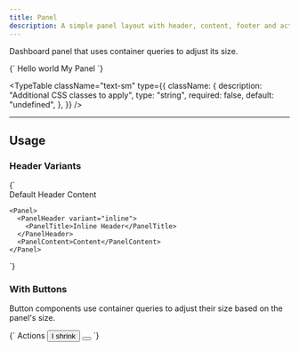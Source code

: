 ```yaml
---
title: Panel
description: A simple panel layout with header, content, footer and actions.
---
```


Dashboard panel that uses container queries to adjust its size.

<LiveComponent language="tsx">
{`

  <Panel className="w-full">
    <PanelHeader>
      <PanelTitle>Hello world</PanelTitle>
    </PanelHeader>
    <PanelContent>
      My Panel
    </PanelContent>
  </Panel>
`}
</LiveComponent>

<TypeTable
  className="text-sm"
  type={{
    className: {
      description: "Additional CSS classes to apply",
      type: "string",
      required: false,
      default: "undefined",
    },
  }}
/>

---

## Usage

### Header Variants

<LiveComponent language="tsx">
{`

  <div className="flex flex-col gap-4 w-full">
    <Panel className="flex-1">
      <PanelHeader variant="default">
        <PanelTitle>Default Header</PanelTitle>
      </PanelHeader>
      <PanelContent>Content</PanelContent>
    </Panel>

    <Panel>
      <PanelHeader variant="inline">
        <PanelTitle>Inline Header</PanelTitle>
      </PanelHeader>
      <PanelContent>Content</PanelContent>
    </Panel>
  </div>
`}
</LiveComponent>

### With Buttons

Button components use container queries to adjust their size based on the panel's size.

<LiveComponent language="tsx">
{`

  <Panel className="w-full">
    <PanelHeader>
      <PanelTitle>Actions</PanelTitle>
    </PanelHeader>
    <PanelContent>
      <Button size="lg">I shrink</Button>
      <Button size="xl" isIcon>
        <ArrowRightIcon />
      </Button>
    </PanelContent>
  </Panel>
`}
</LiveComponent>


